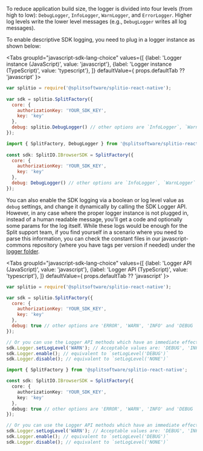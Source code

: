 
To reduce application build size, the logger is divided into four levels (from high to low): `DebugLogger`, `InfoLogger`, `WarnLogger`, and `ErrorLogger`. Higher log levels write the lower level messages (e.g., `DebugLogger` writes all log messages).

To enable descriptive SDK logging, you need to plug in a logger instance as shown below:

<Tabs
  groupId="javascript-sdk-lang-choice"
  values={[
    {label: 'Logger instance (JavaScript)', value: 'javascript'},
    {label: 'Logger instance (TypeScript)', value: 'typescript'},
  ]} defaultValue={ props.defaultTab ?? 'javascript' }>
  <TabItem value="javascript">

```javascript
var splitio = require('@splitsoftware/splitio-react-native');
 
var sdk = splitio.SplitFactory({
  core: {
    authorizationKey: 'YOUR_SDK_KEY',
    key: 'key'
  },
  debug: splitio.DebugLogger() // other options are `InfoLogger`, `WarnLogger` and `ErrorLogger`
});
```

  </TabItem>
  <TabItem value="typescript">

```javascript
import { SplitFactory, DebugLogger } from '@splitsoftware/splitio-react-native';
 
const sdk: SplitIO.IBrowserSDK = SplitFactory({ 
  core: {
    authorizationKey: 'YOUR_SDK_KEY',
    key: 'key'
  },
  debug: DebugLogger() // other options are `InfoLogger`, `WarnLogger` and `ErrorLogger`
});
```

  </TabItem>
</Tabs>

You can also enable the SDK logging via a boolean or log level value as `debug` settings, and change it dynamically by calling the SDK Logger API. However, in any case where the proper logger instance is not plugged in, instead of a human readable message, you'll get a code and optionally some params for the log itself. While these logs would be enough for the Split support team, if you find yourself in a scenario where you need to parse this information, you can check the constant files in our javascript-commons repository (where you have tags per version if needed) under the [logger folder](https://github.com/splitio/javascript-commons/blob/master/src/logger/).

<Tabs
  groupId="javascript-sdk-lang-choice"
  values={[
    {label: 'Logger API (JavaScript)', value: 'javascript'},
    {label: 'Logger API (TypeScript)', value: 'typescript'},
  ]} defaultValue={ props.defaultTab ?? 'javascript' }>
  <TabItem value="javascript">

```javascript
var splitio = require('@splitsoftware/splitio-react-native');

var sdk = splitio.SplitFactory({
  core: {
    authorizationKey: 'YOUR_SDK_KEY',
    key: 'key'
  },
  debug: true // other options are 'ERROR', 'WARN', 'INFO' and 'DEBUG
});

// Or you can use the Logger API methods which have an immediate effect.
sdk.Logger.setLogLevel('WARN'); // Acceptable values are: 'DEBUG', 'INFO', 'WARN', 'ERROR', 'NONE'
sdk.Logger.enable(); // equivalent to `setLogLevel('DEBUG')`
sdk.Logger.disable(); // equivalent to `setLogLevel('NONE')`
```

  </TabItem>
  <TabItem value="typescript">

```typescript
import { SplitFactory } from '@splitsoftware/splitio-react-native';

const sdk: SplitIO.IBrowserSDK = SplitFactory({
  core: {
    authorizationKey: 'YOUR_SDK_KEY',
    key: 'key'
  },
  debug: true // other options are 'ERROR', 'WARN', 'INFO' and 'DEBUG
});

// Or you can use the Logger API methods which have an immediate effect.
sdk.Logger.setLogLevel('WARN'); // Acceptable values are: 'DEBUG', 'INFO', 'WARN', 'ERROR', 'NONE'
sdk.Logger.enable(); // equivalent to `setLogLevel('DEBUG')`
sdk.Logger.disable(); // equivalent to `setLogLevel('NONE')`
```

  </TabItem>
</Tabs>
